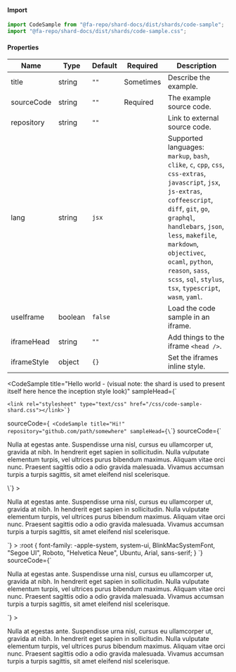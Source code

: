 
#### Import
```jsx
import CodeSample from "@fa-repo/shard-docs/dist/shards/code-sample";
import "@fa-repo/shard-docs/dist/shards/code-sample.css";
```

#### Properties
| Name       | Type   | Default | Required  | Description                                         |
|------------|--------|---------|-----------|-----------------------------------------------------|
| title      | string | `""`    | Sometimes | Describe the example.                               |
| sourceCode | string | `""`    | Required  | The example source code.                            |
| repository | string | `""`    |           | Link to external source code.                       |
| lang       | string | `jsx`   |           | Supported languages: `markup`, `bash`, `clike`, `c`, `cpp`, `css`, `css-extras`, `javascript`, `jsx`, `js-extras`, `coffeescript`, `diff`, `git`, `go`, `graphql`, `handlebars`, `json`, `less`, `makefile`, `markdown`, `objectivec`, `ocaml`, `python`, `reason`, `sass`, `scss`, `sql`, `stylus`, `tsx`, `typescript`, `wasm`, `yaml`. |`}
| useIframe  | boolean | `false`    | | Load the code sample in an iframe.        |
| iframeHead | string | `""`    | | Add things to the iframe `<head />`.        |
| iframeStyle | object | `{}`    | | Set the iframes inline style.        |

<CodeSample
  title="Hello world - (visual note: the shard is used to present itself here hence the inception style look)"
   sampleHead={`
   <style> :root { font-family: -apple-system, system-ui, BlinkMacSystemFont, "Segoe UI", Roboto, "Helvetica Neue", Ubuntu, Arial, sans-serif; }</style>
    <link rel="stylesheet" type="text/css" href="/css/code-sample-shard.css"></link>`}
  sourceCode={`
<CodeSample
  title="Hi!"
  repository="github.com/path/somewhere"
  sampleHead={\`<link rel="stylesheet" type="text/css" href="/css/shard-docs.css"></link>\`}
  sourceCode={\`<p>
    Nulla at egestas ante. Suspendisse urna nisl, cursus eu ullamcorper ut, gravida at nibh. In
    hendrerit eget sapien in sollicitudin. Nulla vulputate elementum turpis, vel ultrices purus
    bibendum maximus. Aliquam vitae orci nunc. Praesent sagittis odio a odio gravida malesuada.
    Vivamus accumsan turpis a turpis sagittis, sit amet eleifend nisl scelerisque.
  </p>\`}
  >
  <p>
    Nulla at egestas ante. Suspendisse urna nisl, cursus eu ullamcorper ut, gravida at nibh. In
    hendrerit eget sapien in sollicitudin. Nulla vulputate elementum turpis, vel ultrices purus
    bibendum maximus. Aliquam vitae orci nunc. Praesent sagittis odio a odio gravida malesuada.
    Vivamus accumsan turpis a turpis sagittis, sit amet eleifend nisl scelerisque.
  </p>
</CodeSample>
`}
>
  <CodeSample
    title="Hi!"
    repository="github.com/path/somewhere"
    sampleHead={`
    <style> :root { font-family: -apple-system, system-ui, BlinkMacSystemFont, "Segoe UI", Roboto, "Helvetica Neue", Ubuntu, Arial, sans-serif; }</style>
    <link rel="stylesheet" type="text/css" href="/css/shard-docs.css"></link>
    <link rel="stylesheet" type="text/css" href="/css/code-sample-shard.css"></link>`}
    sourceCode={`<p>
Nulla at egestas ante. Suspendisse urna nisl, cursus eu ullamcorper ut, gravida at nibh. In
hendrerit eget sapien in sollicitudin. Nulla vulputate elementum turpis, vel ultrices purus
bibendum maximus. Aliquam vitae orci nunc. Praesent sagittis odio a odio gravida malesuada.
Vivamus accumsan turpis a turpis sagittis, sit amet eleifend nisl scelerisque.
</p>`}
  >
    <p>
      Nulla at egestas ante. Suspendisse urna nisl, cursus eu ullamcorper ut, gravida at nibh.
      In hendrerit eget sapien in sollicitudin. Nulla vulputate elementum turpis, vel ultrices
      purus bibendum maximus. Aliquam vitae orci nunc. Praesent sagittis odio a odio gravida
      malesuada. Vivamus accumsan turpis a turpis sagittis, sit amet eleifend nisl scelerisque.
    </p>
  </CodeSample>
</CodeSample>
